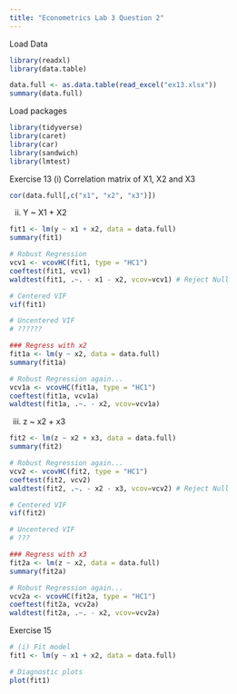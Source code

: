 ```yaml
---
title: "Econometrics Lab 3 Question 2"
---
```


Load Data
```r
library(readxl)
library(data.table)

data.full <- as.data.table(read_excel("ex13.xlsx"))
summary(data.full)
```

Load packages
```r
library(tidyverse)
library(caret)
library(car)
library(sandwich)
library(lmtest)
```

Exercise 13
(i) Correlation matrix of X1, X2 and X3
```r
cor(data.full[,c("x1", "x2", "x3")])
```

(ii) Y ~ X1 + X2
```r
fit1 <- lm(y ~ x1 + x2, data = data.full)
summary(fit1)

# Robust Regression
vcv1 <- vcovHC(fit1, type = "HC1")
coeftest(fit1, vcv1)
waldtest(fit1, .~. - x1 - x2, vcov=vcv1) # Reject Null

# Centered VIF
vif(fit1)

# Uncentered VIF
# ??????

### Regress with x2
fit1a <- lm(y ~ x2, data = data.full)
summary(fit1a)

# Robust Regression again...
vcv1a <- vcovHC(fit1a, type = "HC1")
coeftest(fit1a, vcv1a)
waldtest(fit1a, .~. - x2, vcov=vcv1a)

```

(iii) z ~ x2 + x3
```r
fit2 <- lm(z ~ x2 + x3, data = data.full)
summary(fit2)

# Robust Regression again...
vcv2 <- vcovHC(fit2, type = "HC1")
coeftest(fit2, vcv2)
waldtest(fit2, .~. - x2 - x3, vcov=vcv2) # Reject Null

# Centered VIF
vif(fit2)

# Uncentered VIF
# ???

### Regress with x3
fit2a <- lm(z ~ x2, data = data.full)
summary(fit2a)

# Robust Regression again...
vcv2a <- vcovHC(fit2a, type = "HC1")
coeftest(fit2a, vcv2a)
waldtest(fit2a, .~. - x2, vcov=vcv2a)

```

Exercise 15
```r
# (i) Fit model
fit1 <- lm(y ~ x1 + x2, data = data.full)

# Diagnostic plots
plot(fit1)

```

